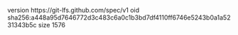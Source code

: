 version https://git-lfs.github.com/spec/v1
oid sha256:a448a95d7646772d3c483c6a0c1b3bd7df4110ff6746e5243b0a1a5231343b5c
size 1576
